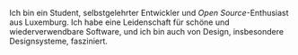 Ich bin ein Student, selbstgelehrter Entwickler und _Open Source_-Enthusiast aus Luxemburg. Ich habe eine Leidenschaft für schöne und wiederverwendbare Software, und ich bin auch von Design, insbesondere Designsysteme, fasziniert.
